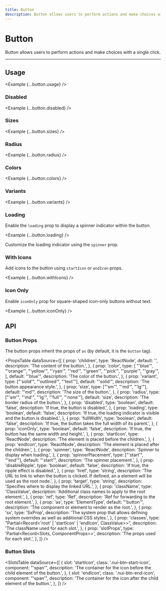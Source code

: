 ```yaml
---
title: Button
description: Button allows users to perform actions and make choices with a single click.
---
```



# Button

Button allows users to perform actions and make choices with a single click.

<ComponentLinks component='button' ariaCompatible />

---

## Usage

<Example {...button.usage} />

### Disabled

<Example {...button.disabled} />

### Sizes

<Example {...button.sizes} />

### Radius

<Example {...button.radius} />

### Colors

<Example {...button.colors} />

### Variants

<Example {...button.variants} />

### Loading

Enable the `loading` prop to display a spinner indicator within the button.

<Example {...button.loading} />

Customize the loading indicator using the `spinner` prop.

### With Icons

Add icons to the button using `startIcon` or `endIcon` props.

<Example {...button.withIcons} />

### Icon Only

Enable `iconOnly` prop for square-shaped icon-only buttons without text.

<Example {...button.iconOnly} />

## API

### Button Props

The button props inherit the props of `as` (by default, it is the `button` tag).

<PropsTable
  dataSource={[
    {
      prop: 'children',
      type: 'ReactNode',
      default: '',
      description: 'The content of the button.',
    },
    {
      prop: 'color',
      type: [
        "'blue'",
        "'orange'",
        "'yellow'",
        "'ryan'",
        "'red'",
        "'green'",
        "'pick'",
        "'purple'",
        "'gray'",
      ],
      default: "'blue'",
      description: 'The color of the button.',
    },
    {
      prop: 'variant',
      type: ["'solid'", "'outlined'", "'text'"],
      default: "'solid'",
      description: 'The button appearance style.',
    },
    {
      prop: 'size',
      type: ["'sm'", "'md'", "'lg'"],
      default: "'md'",
      description: 'The size of the button.',
    },
    {
      prop: 'radius',
      type: ["'sm'", "'md'", "'lg'", "'full'", "'none'"],
      default: 'size',
      description: 'The border radius of the button.',
    },
    {
      prop: 'disabled',
      type: 'boolean',
      default: 'false',
      description: 'If true, the button is disabled.',
    },
    {
      prop: 'loading',
      type: 'boolean',
      default: 'false',
      description:
        'If true, the loading indicator is visible and the button is disabled.',
    },
    {
      prop: 'fullWidth',
      type: 'boolean',
      default: 'false',
      description: 'If true, the button takes the full width of its parent.',
    },
    {
      prop: 'iconOnly',
      type: 'boolean',
      default: 'false',
      description: 'If true, the button has the same width and height.',
    },
    {
      prop: 'startIcon',
      type: 'ReactNode',
      description: 'The element is placed before the children.',
    },
    {
      prop: 'endIcon',
      type: 'ReactNode',
      description: 'The element is placed after the children.',
    },
    {
      prop: 'spinner',
      type: 'ReactNode',
      description: 'Spinner to display when loading.',
    },
    {
      prop: 'spinnerPlacement',
      type: ["'start'", "'end'"],
      default: "'start'",
      description: 'The spinner placement.',
    },
    {
      prop: 'disableRipple',
      type: 'boolean',
      default: 'false',
      description: 'If true, the ripple effect is disabled.',
    },
    {
      prop: 'href',
      type: 'string',
      description:
        'The URL to link to when the button is clicked. If defined, an a element will be used as the root node.',
    },
    {
      prop: 'target',
      type: 'string',
      description: 'Specifies where to display the linked URL.',
    },
    {
      prop: 'className',
      type: 'ClassValue',
      description: 'Additional class names to apply to the root element.',
    },
    {
      prop: 'ref',
      type: 'Ref',
      description: 'Ref for forwarding to the root element.',
    },
    {
      prop: 'as',
      type: 'ElementType',
      default: "'button'",
      description: 'The component or element to render as the root.',
    },
    {
      prop: 'sx',
      type: 'SxProp<ButtonOwnerState>',
      description:
        'The system prop that allows defining system overrides as well as additional CSS styles.',
    },
    {
      prop: 'classes',
      type: "Partial<Record<'root' | 'startIcon' | 'endIcon', ClassValue>>",
      description: 'The className used for each slot.',
    },
    {
      prop: 'slotProps',
      type: 'Partial<Record<Slots, ComponentProps>>',
      description: 'The props used for each slot.',
    },
  ]}
/>

### Button Slots

<SlotsTable
  dataSource={[
    {
      slot: 'startIcon',
      class: '.nui-btn-start-icon',
      component: "'span'",
      description:
        'The container for the icon before the child element of the button.',
    },
    {
      slot: 'endIcon',
      class: '.nui-btn-end-icon',
      component: "'span'",
      description:
        'The container for the icon after the child element of the button.',
    },
  ]}
/>
